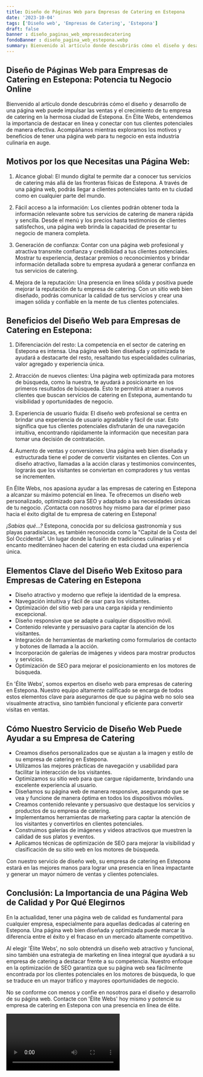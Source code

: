 ```yaml
---
title: Diseño de Páginas Web para Empresas de Catering en Estepona
date: '2023-10-04'
tags: ['Diseño web', 'Empresas de Catering', 'Estepona']
draft: false
banner : diseño_paginas_web_empresasdecatering
fondoBanner : diseño_pagina_web_estepona.webp
summary: Bienvenido al artículo donde descubrirás cómo el diseño y desarrollo de una página web puede impulsar las ventas y el crecimiento de tu empresa de catering en la hermosa ciudad de Estepona. En Élite Webs, entendemos la importancia de destacar en línea y conectar con tus clientes potenciales de manera efectiva. Acompáñanos mientras exploramos los motivos y beneficios de tener una página web para tu negocio en esta industria culinaria en auge.
---
```


## Diseño de Páginas Web para Empresas de Catering en Estepona: Potencia tu Negocio Online

Bienvenido al artículo donde descubrirás cómo el diseño y desarrollo de una página web puede impulsar las ventas y el crecimiento de tu empresa de catering en la hermosa ciudad de Estepona. En Élite Webs, entendemos la importancia de destacar en línea y conectar con tus clientes potenciales de manera efectiva. Acompáñanos mientras exploramos los motivos y beneficios de tener una página web para tu negocio en esta industria culinaria en auge.

## Motivos por los que Necesitas una Página Web:

1. Alcance global: El mundo digital te permite dar a conocer tus servicios de catering más allá de las fronteras físicas de Estepona. A través de una página web, podrás llegar a clientes potenciales tanto en tu ciudad como en cualquier parte del mundo.

2. Fácil acceso a la información: Los clientes podrán obtener toda la información relevante sobre tus servicios de catering de manera rápida y sencilla. Desde el menú y los precios hasta testimonios de clientes satisfechos, una página web brinda la capacidad de presentar tu negocio de manera completa.

3. Generación de confianza: Contar con una página web profesional y atractiva transmite confianza y credibilidad a tus clientes potenciales. Mostrar tu experiencia, destacar premios o reconocimientos y brindar información detallada sobre tu empresa ayudará a generar confianza en tus servicios de catering.

4. Mejora de la reputación: Una presencia en línea sólida y positiva puede mejorar la reputación de tu empresa de catering. Con un sitio web bien diseñado, podrás comunicar la calidad de tus servicios y crear una imagen sólida y confiable en la mente de tus clientes potenciales.

## Beneficios del Diseño Web para Empresas de Catering en Estepona:

1. Diferenciación del resto: La competencia en el sector de catering en Estepona es intensa. Una página web bien diseñada y optimizada te ayudará a destacarte del resto, resaltando tus especialidades culinarias, valor agregado y experiencia única.

2. Atracción de nuevos clientes: Una página web optimizada para motores de búsqueda, como la nuestra, te ayudará a posicionarte en los primeros resultados de búsqueda. Esto te permitirá atraer a nuevos clientes que buscan servicios de catering en Estepona, aumentando tu visibilidad y oportunidades de negocio.

3. Experiencia de usuario fluida: El diseño web profesional se centra en brindar una experiencia de usuario agradable y fácil de usar. Esto significa que tus clientes potenciales disfrutarán de una navegación intuitiva, encontrando rápidamente la información que necesitan para tomar una decisión de contratación.

4. Aumento de ventas y conversiones: Una página web bien diseñada y estructurada tiene el poder de convertir visitantes en clientes. Con un diseño atractivo, llamadas a la acción claras y testimonios convincentes, lograrás que los visitantes se conviertan en compradores y tus ventas se incrementen.

En Élite Webs, nos apasiona ayudar a las empresas de catering en Estepona a alcanzar su máximo potencial en línea. Te ofrecemos un diseño web personalizado, optimizado para SEO y adaptado a las necesidades únicas de tu negocio. ¡Contacta con nosotros hoy mismo para dar el primer paso hacia el éxito digital de tu empresa de catering en Estepona!

*¡Sabías qué...?* Estepona, conocida por su deliciosa gastronomía y sus playas paradisíacas, es también reconocida como la "Capital de la Costa del Sol Occidental". Un lugar donde la fusión de tradiciones culinarias y el encanto mediterráneo hacen del catering en esta ciudad una experiencia única.

<GifSeo />

<Cta />

## Elementos Clave del Diseño Web Exitoso para Empresas de Catering en Estepona

- Diseño atractivo y moderno que refleje la identidad de la empresa.
- Navegación intuitiva y fácil de usar para los visitantes.
- Optimización del sitio web para una carga rápida y rendimiento excepcional.
- Diseño responsive que se adapte a cualquier dispositivo móvil.
- Contenido relevante y persuasivo para captar la atención de los visitantes.
- Integración de herramientas de marketing como formularios de contacto y botones de llamada a la acción.
- Incorporación de galerías de imágenes y videos para mostrar productos y servicios.
- Optimización de SEO para mejorar el posicionamiento en los motores de búsqueda.

En 'Élite Webs', somos expertos en diseño web para empresas de catering en Estepona. Nuestro equipo altamente calificado se encarga de todos estos elementos clave para asegurarnos de que su página web no solo sea visualmente atractiva, sino también funcional y eficiente para convertir visitas en ventas.

## Cómo Nuestro Servicio de Diseño Web Puede Ayudar a su Empresa de Catering

- Creamos diseños personalizados que se ajustan a la imagen y estilo de su empresa de catering en Estepona.
- Utilizamos las mejores prácticas de navegación y usabilidad para facilitar la interacción de los visitantes.
- Optimizamos su sitio web para que cargue rápidamente, brindando una excelente experiencia al usuario.
- Diseñamos su página web de manera responsive, asegurando que se vea y funcione de manera óptima en todos los dispositivos móviles.
- Creamos contenido relevante y persuasivo que destaque los servicios y productos de su empresa de catering.
- Implementamos herramientas de marketing para captar la atención de los visitantes y convertirlos en clientes potenciales.
- Construimos galerías de imágenes y videos atractivos que muestren la calidad de sus platos y eventos.
- Aplicamos técnicas de optimización de SEO para mejorar la visibilidad y clasificación de su sitio web en los motores de búsqueda.

Con nuestro servicio de diseño web, su empresa de catering en Estepona estará en las mejores manos para lograr una presencia en línea impactante y generar un mayor número de ventas y clientes potenciales.

## Conclusión: La Importancia de una Página Web de Calidad y Por Qué Elegirnos

En la actualidad, tener una página web de calidad es fundamental para cualquier empresa, especialmente para aquellas dedicadas al catering en Estepona. Una página web bien diseñada y optimizada puede marcar la diferencia entre el éxito y el fracaso en un mercado altamente competitivo.

Al elegir 'Élite Webs', no solo obtendrá un diseño web atractivo y funcional, sino también una estrategia de marketing en línea integral que ayudará a su empresa de catering a destacar frente a su competencia. Nuestro enfoque en la optimización de SEO garantiza que su página web sea fácilmente encontrada por los clientes potenciales en los motores de búsqueda, lo que se traduce en un mayor tráfico y mayores oportunidades de negocio.

No se conforme con menos y confíe en nosotros para el diseño y desarrollo de su página web. Contacte con 'Élite Webs' hoy mismo y potencie su empresa de catering en Estepona con una presencia en línea de élite.

<Video />

<CtaBot job='Empresas de Catering' city='Estepona'/>

<Gmaps query='Estepona+españa+maps' />